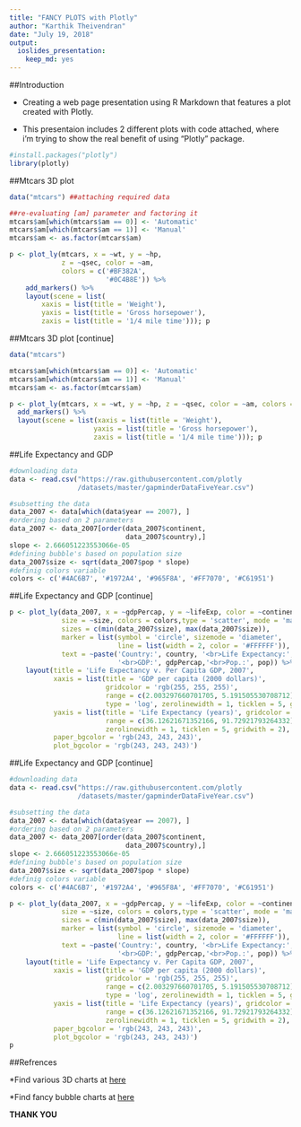 ---
title: "FANCY PLOTS with Plotly"
author: "Karthik Theivendran"
date: "July 19, 2018"
output: 
  ioslides_presentation: 
    keep_md: yes
---

##Introduction


* Creating a web page presentation using R Markdown that features a plot created with Plotly.


* This presentaion includes 2 different plots with code attached, where i'm trying to show the real benefit of using "Plotly" package.

```{r inti, eval=TRUE}
#install.packages("plotly")
library(plotly)

```

##Mtcars 3D plot

```{r plot1, echo=TRUE, eval=FALSE}

data("mtcars") ##attaching required data

##re-evaluating [am] parameter and factoring it
mtcars$am[which(mtcars$am == 0)] <- 'Automatic'
mtcars$am[which(mtcars$am == 1)] <- 'Manual'
mtcars$am <- as.factor(mtcars$am)

p <- plot_ly(mtcars, x = ~wt, y = ~hp,
             z = ~qsec, color = ~am,
             colors = c('#BF382A',
                        '#0C4B8E')) %>%
    add_markers() %>% 
    layout(scene = list(
        xaxis = list(title = 'Weight'),
        yaxis = list(title = 'Gross horsepower'),
        zaxis = list(title = '1/4 mile time'))); p
```

##Mtcars 3D plot [continue]

```{r plot1_show, echo=FALSE,eval = TRUE}

data("mtcars")

mtcars$am[which(mtcars$am == 0)] <- 'Automatic'
mtcars$am[which(mtcars$am == 1)] <- 'Manual'
mtcars$am <- as.factor(mtcars$am)

p <- plot_ly(mtcars, x = ~wt, y = ~hp, z = ~qsec, color = ~am, colors = c('#BF382A', '#0C4B8E')) %>%
  add_markers() %>%
  layout(scene = list(xaxis = list(title = 'Weight'),
                     yaxis = list(title = 'Gross horsepower'),
                     zaxis = list(title = '1/4 mile time'))); p
```

##Life Expectancy and GDP

```{r LE+GDP, echo=TRUE, eval=FALSE}

#downloading data
data <- read.csv("https://raw.githubusercontent.com/plotly
                 /datasets/master/gapminderDataFiveYear.csv")

#subsetting the data
data_2007 <- data[which(data$year == 2007), ]
#ordering based on 2 parameters
data_2007 <- data_2007[order(data_2007$continent, 
                             data_2007$country),] 
slope <- 2.666051223553066e-05
#defining bubble's based on population size
data_2007$size <- sqrt(data_2007$pop * slope) 
#definig colors variable
colors <- c('#4AC6B7', '#1972A4', '#965F8A', '#FF7070', '#C61951') 

```


##Life Expectancy and GDP [continue]

```{r LE+GDP2, echo=TRUE, eval=FALSE}
p <- plot_ly(data_2007, x = ~gdpPercap, y = ~lifeExp, color = ~continent,
             size = ~size, colors = colors,type = 'scatter', mode = 'markers', 
             sizes = c(min(data_2007$size), max(data_2007$size)),
             marker = list(symbol = 'circle', sizemode = 'diameter',
                           line = list(width = 2, color = '#FFFFFF')),
             text = ~paste('Country:', country, '<br>Life Expectancy:', lifeExp,
                           '<br>GDP:', gdpPercap,'<br>Pop.:', pop)) %>%
    layout(title = 'Life Expectancy v. Per Capita GDP, 2007',
           xaxis = list(title = 'GDP per capita (2000 dollars)',
                        gridcolor = 'rgb(255, 255, 255)',
                        range = c(2.003297660701705, 5.191505530708712),
                        type = 'log', zerolinewidth = 1, ticklen = 5, gridwidth = 2),
           yaxis = list(title = 'Life Expectancy (years)', gridcolor = 'rgb(255, 255, 255)',
                        range = c(36.12621671352166, 91.72921793264332),
                        zerolinewidth = 1, ticklen = 5, gridwith = 2),
           paper_bgcolor = 'rgb(243, 243, 243)',
           plot_bgcolor = 'rgb(243, 243, 243)')
```


##Life Expectancy and GDP [continue]
```{r LE+GDP3, echo=FALSE, eval=TRUE}

#downloading data
data <- read.csv("https://raw.githubusercontent.com/plotly
                 /datasets/master/gapminderDataFiveYear.csv")

#subsetting the data
data_2007 <- data[which(data$year == 2007), ]
#ordering based on 2 parameters
data_2007 <- data_2007[order(data_2007$continent, 
                             data_2007$country),] 
slope <- 2.666051223553066e-05
#defining bubble's based on population size
data_2007$size <- sqrt(data_2007$pop * slope) 
#definig colors variable
colors <- c('#4AC6B7', '#1972A4', '#965F8A', '#FF7070', '#C61951') 

p <- plot_ly(data_2007, x = ~gdpPercap, y = ~lifeExp, color = ~continent,
             size = ~size, colors = colors,type = 'scatter', mode = 'markers', 
             sizes = c(min(data_2007$size), max(data_2007$size)),
             marker = list(symbol = 'circle', sizemode = 'diameter',
                           line = list(width = 2, color = '#FFFFFF')),
             text = ~paste('Country:', country, '<br>Life Expectancy:', lifeExp,
                           '<br>GDP:', gdpPercap,'<br>Pop.:', pop)) %>%
    layout(title = 'Life Expectancy v. Per Capita GDP, 2007',
           xaxis = list(title = 'GDP per capita (2000 dollars)',
                        gridcolor = 'rgb(255, 255, 255)',
                        range = c(2.003297660701705, 5.191505530708712),
                        type = 'log', zerolinewidth = 1, ticklen = 5, gridwidth = 2),
           yaxis = list(title = 'Life Expectancy (years)', gridcolor = 'rgb(255, 255, 255)',
                        range = c(36.12621671352166, 91.72921793264332),
                        zerolinewidth = 1, ticklen = 5, gridwith = 2),
           paper_bgcolor = 'rgb(243, 243, 243)',
           plot_bgcolor = 'rgb(243, 243, 243)')
p

```


##Refrences

*Find various 3D charts at [here](https://goo.gl/Kb6ASp)

*Find fancy bubble charts at [here](https://goo.gl/bjvTdz)



**THANK YOU**
